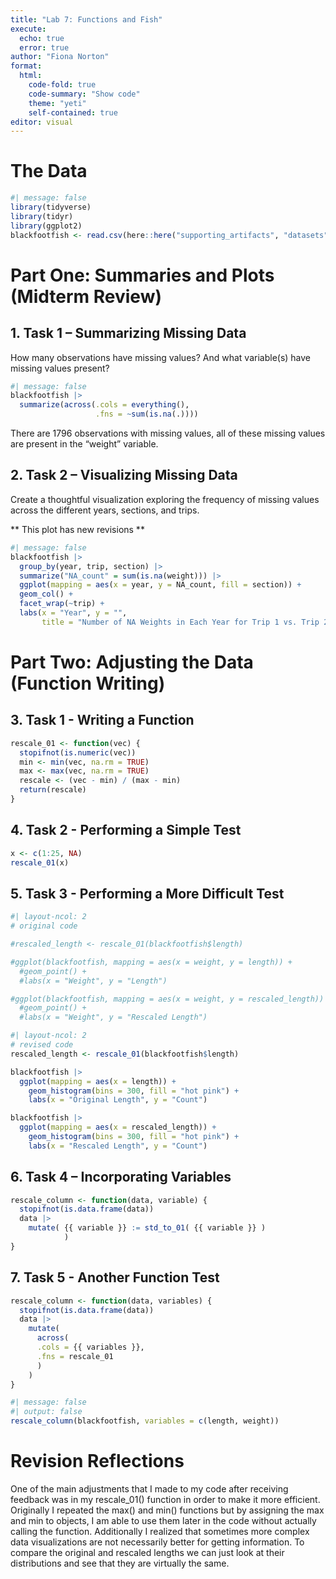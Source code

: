 ```yaml
---
title: "Lab 7: Functions and Fish"
execute:
  echo: true
  error: true 
author: "Fiona Norton"
format: 
  html: 
    code-fold: true
    code-summary: "Show code"
    theme: "yeti"
    self-contained: true
editor: visual
---
```


# The Data

```r
#| message: false
library(tidyverse)
library(tidyr)
library(ggplot2)
blackfootfish <- read.csv(here::here("supporting_artifacts", "datasets", "BlackfootFish.csv"))
```

# Part One: Summaries and Plots (Midterm Review)

## 1. Task 1 -- Summarizing Missing Data

How many observations have missing values? And what variable(s) have missing values present?

```r
#| message: false
blackfootfish |> 
  summarize(across(.cols = everything(), 
                   .fns = ~sum(is.na(.))))
```

There are 1796 observations with missing values, all of these missing values are present in the "weight" variable.

## 2. Task 2 -- Visualizing Missing Data

Create a thoughtful visualization exploring the frequency of missing values across the different years, sections, and trips.

\*\* This plot has new revisions \*\*

```r
#| message: false
blackfootfish |> 
  group_by(year, trip, section) |> 
  summarize("NA_count" = sum(is.na(weight))) |> 
  ggplot(mapping = aes(x = year, y = NA_count, fill = section)) +
  geom_col() +
  facet_wrap(~trip) +
  labs(x = "Year", y = "", 
       title = "Number of NA Weights in Each Year for Trip 1 vs. Trip 2 by Section")
```

# Part Two: Adjusting the Data (Function Writing)

## 3. Task 1 - Writing a Function

```r
rescale_01 <- function(vec) {
  stopifnot(is.numeric(vec))
  min <- min(vec, na.rm = TRUE)
  max <- max(vec, na.rm = TRUE)
  rescale <- (vec - min) / (max - min)
  return(rescale)
}
```

## 4. Task 2 - Performing a Simple Test

```r
x <- c(1:25, NA)
rescale_01(x)
```

## 5. Task 3 - Performing a More Difficult Test

```r
#| layout-ncol: 2
# original code

#rescaled_length <- rescale_01(blackfootfish$length)

#ggplot(blackfootfish, mapping = aes(x = weight, y = length)) +
  #geom_point() +
  #labs(x = "Weight", y = "Length")

#ggplot(blackfootfish, mapping = aes(x = weight, y = rescaled_length)) +
  #geom_point() +
  #labs(x = "Weight", y = "Rescaled Length")

```

```r
#| layout-ncol: 2
# revised code
rescaled_length <- rescale_01(blackfootfish$length)

blackfootfish |> 
  ggplot(mapping = aes(x = length)) +
    geom_histogram(bins = 300, fill = "hot pink") +
    labs(x = "Original Length", y = "Count")

blackfootfish |> 
  ggplot(mapping = aes(x = rescaled_length)) +
    geom_histogram(bins = 300, fill = "hot pink") +
    labs(x = "Rescaled Length", y = "Count")
```

## 6. Task 4 -- Incorporating Variables

```r
rescale_column <- function(data, variable) {
  stopifnot(is.data.frame(data))
  data |> 
    mutate( {{ variable }} := std_to_01( {{ variable }} )
            )
}
```

## 7. Task 5 - Another Function Test

```r
rescale_column <- function(data, variables) {
  stopifnot(is.data.frame(data))
  data |> 
    mutate( 
      across(
      .cols = {{ variables }}, 
      .fns = rescale_01
      )
    )
}
```

```r
#| message: false
#| output: false
rescale_column(blackfootfish, variables = c(length, weight))
```

# Revision Reflections

One of the main adjustments that I made to my code after receiving feedback was in my rescale_01() function in order to make it more efficient. Originally I repeated the max() and min() functions but by assigning the max and min to objects, I am able to use them later in the code without actually calling the function. Additionally I realized that sometimes more complex data visualizations are not necessarily better for getting information. To compare the original and rescaled lengths we can just look at their distributions and see that they are virtually the same.
